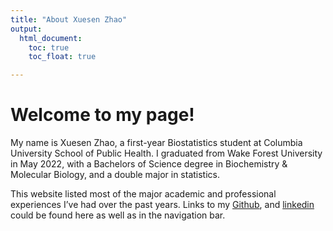 ```yaml
---
title: "About Xuesen Zhao"
output: 
  html_document:
    toc: true
    toc_float: true

---
```


# Welcome to my page!

My name is Xuesen Zhao, a first-year Biostatistics student at Columbia University School of Public Health. I graduated from Wake Forest University in May 2022, with a Bachelors of Science degree in Biochemistry & Molecular Biology, and a double major in statistics. 

This website listed most of the major academic and professional experiences I've had over the past years. Links to my [Github](https://github.com/Theonlyviper66), and [linkedin](https://www.linkedin.com/in/xuesen-zhao/) could be found here as well as in the navigation bar. 

